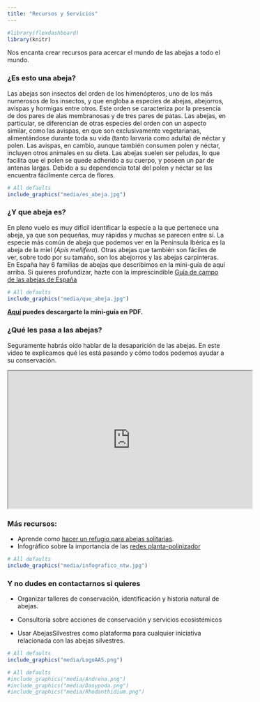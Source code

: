 ```yaml
---
title: "Recursos y Servicios"
---
```


```r
#library(flexdashboard)
library(knitr)
```

Nos encanta crear recursos para acercar el mundo de las abejas a todo el mundo.
    
### ¿Es esto una abeja? 

Las abejas son insectos del orden de los himenópteros, uno de los más numerosos de los insectos, y que engloba a especies de abejas, abejorros, avispas y hormigas entre otros. Este orden se caracteriza por la presencia de dos pares de alas membranosas y de tres pares de patas. Las abejas, en particular, se diferencian de otras especies del orden con un aspecto similar, como las avispas, en que son exclusivamente vegetarianas, alimentándose durante toda su vida (tanto larvaria como adulta) de néctar y polen. Las avispas, en cambio, aunque también consumen polen y néctar, incluyen otros animales en su dieta. Las abejas suelen ser peludas, lo que facilita que el polen se quede adherido a su cuerpo, y poseen un par de antenas largas. Debido a su dependencia total del polen y néctar se las encuentra fácilmente cerca de flores. 

```r
# All defaults
include_graphics("media/es_abeja.jpg")
```

### ¿Y que abeja es? 

En pleno vuelo es muy difícil identificar la especie a la que pertenece una abeja, ya que son pequeñas, muy rápidas y muchas se parecen entre sí. La especie más común de abeja que podemos ver en la Península Ibérica es la abeja de la miel (*Apis mellifera*). Otras abejas que también son fáciles de ver, sobre todo por su tamaño, son los abejorros y las abejas carpinteras. En España hay 6 familias de abejas que describimos en la mini-guía de aquí arriba. Si quieres profundizar, hazte con la imprescindible [Guía de campo de las abejas de España](https://www.tundraediciones.es/index.php?option=com_virtuemart&view=productdetails&virtuemart_product_id=390&virtuemart_category_id=25&lang=es)

```r
# All defaults
include_graphics("media/que_abeja.jpg")
```

**[Aquí](/media/que_abeja.pdf) puedes descargarte la mini-guía en PDF.**  


### ¿Qué les pasa a las abejas?

Seguramente habrás oído hablar de la desaparición de las abejas. En este video te explicamos qué les está pasando y cómo todos podemos ayudar a su conservación.

<iframe width="560" height="315" src="https://www.youtube.com/embed/n5udBqq3qYg" frameborder="1" allowfullscreen></iframe>

### Más recursos:

- Aprende como [hacer un refugio para abejas solitarias](https://www.youtube.com/watch?v=1JOVKWPSuLY).  
- Infográfico sobre la importancia de las [redes planta-polinizador](https://ibartomeus.files.wordpress.com/2019/10/plant.pollinator.structure_for.social.media_spanish.jpg?w=584)
```r
# All defaults
include_graphics("media/infografico_ntw.jpg")
```

### Y no dudes en contactarnos si quieres

- Organizar talleres de conservación, identificación y historia natural de abejas.

- Consultoría sobre acciones de conservación y servicios ecosistémicos

- Usar AbejasSilvestres como plataforma para cualquier iniciativa relacionada con las abejas silvestres.

```r
# All defaults
include_graphics("media/LogoAAS.png")
```

```r
# All defaults
#include_graphics("media/Andrena.png")
#include_graphics("media/Dasypoda.png")
#include_graphics("media/Rhodanthidium.png")
```    